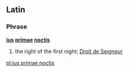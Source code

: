 ==Latin==
===Phrase===
'''[[ius]] [[primae]] [[noctis]]'''
# the right of the first night; [[Droit de Seigneur]]

[[pl:ius primae noctis]]